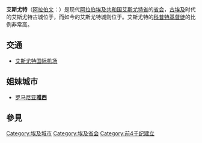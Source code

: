 {{unreferenced|time=2012-4-8}} 
{{coord|27|11|N|31|10|E|display=title}}
{{Infobox settlement
<!--See the Table at Infobox Settlement for all fields and descriptions of usage-->
<!-- Basic info  ---------------->
|name                   = 艾斯尤特
|other_name             =
|native_name            = أسيوط
|nickname               = 
|settlement_type        =
|motto                  =
<!-- images and maps  ----------->
|image_skyline          =Assyout_city_Egypt.jpg
|imagesize              =300px
|image_caption          =  
|image_flag             = 
|flag_size              =
|image_seal             = 
|seal_size              =
|image_shield           = 
|shield_size            =
|image_map              = 
|mapsize                =
|map_caption            = 
|pushpin_map            = Egypt<!-- the name of a location map as per http://en.wikipedia.org/wiki/Template:Location_map -->
|pushpin_label_position =bottom
|pushpin_mapsize        =300
|pushpin_map_caption    =艾斯尤特位置圖
<!-- Location ------------------>
|coordinates_region     = EG
|subdivision_type       = 國家
|subdivision_name       = {{flag|Egypt}}
|subdivision_type1      = [[埃及行政區劃|省份]]
|subdivision_name1      = [[艾斯尤特省|艾斯尤特省]]
|subdivision_type2      =
|subdivision_name2      = 
|subdivision_type3      =
|subdivision_name3      = 
|<!-- Politics ----------------->
|government_footnotes   =
|government_type        =
|leader_title           =
|leader_name            =
|leader_title1          =  <!-- for places with, say, both a mayor and a city manager -->
|leader_name1           =
|established_title      =  <!-- Settled -->
|established_date       = 
<!-- Area    --------------------->
|area_magnitude         = 
|unit_pref                =Imperial <!--Enter: Imperial, if Imperial (metric) is desired-->
|area_footnotes           =
|area_total_km2           = <!-- ALL fields dealing with a measurements are subject to automatic unit conversion-->
|area_land_km2            = <!--See table @ Template:Infobox Settlement for details on automatic unit conversion-->
<!-- Population   ----------------------->
|population_as_of               =
|population_footnotes           =
|population_note                =
|population_total               =
|population_density_km2         =
|population_density_sq_mi       =
|population_metro               =
|population_density_metro_km2   =
|population_density_metro_sq_mi =
|population_blank1_title        =Ethnicities
|population_blank1              =
|population_density_blank1_km2 =   
|population_density_blank1_sq_mi =
<!-- General information  --------------->
|timezone               =[[埃及標準時間|EST]] 
|utc_offset             = +2
|timezone_DST           = 
|utc_offset_DST         = 
|latd=27|latm=11|lats=|latNS=N
|longd=31|longm=10|longs=|longEW=E
|elevation_footnotes    =  <!--for references: use <ref> </ref> tags-->
|elevation_m            = 
|elevation_ft           =
<!-- Area/postal codes & others -------->
|postal_code_type       =  <!-- enter ZIP code, Postcode, Post code, Postal code... -->
|postal_code            =
|area_code              =
|blank_name             =
|blank_info             =
|blank1_name            =
|blank1_info            =
|website                = 
|footnotes              = 
}} 
'''艾斯尤特'''（[[阿拉伯文|阿拉伯文]]：'''{{rtl-lang|ar|أسيوط}}'''）是现代[[阿拉伯埃及共和国|阿拉伯埃及共和国]][[艾斯尤特省|艾斯尤特省]]的[[首府|省会]]，[[古埃及|古埃及]]时代的艾斯尤特古城位于{{coord|27|10|00|N|31|08|00|E|type:landmark}}，而如今的艾斯尤特城则位于{{coord|27|11|00|N|31|10|00|E|type:landmark}}。艾斯尤特的[[科普特人|科普特基督徒]]的比例非常高。

==交通==
* [[艾斯尤特国际机场|艾斯尤特国际机场]]

==姐妹城市==
* {{flagicon|Romania}}[[罗马尼亚|罗马尼亚]]'''[[雅西|雅西]]'''
==參見==


{{Authority control}}
{{DEFAULTSORT: Asyut}}
[[Category:埃及城市|Category:埃及城市]]
[[Category:埃及省会|Category:埃及省会]]
[[Category:前4千纪建立|Category:前4千纪建立]]